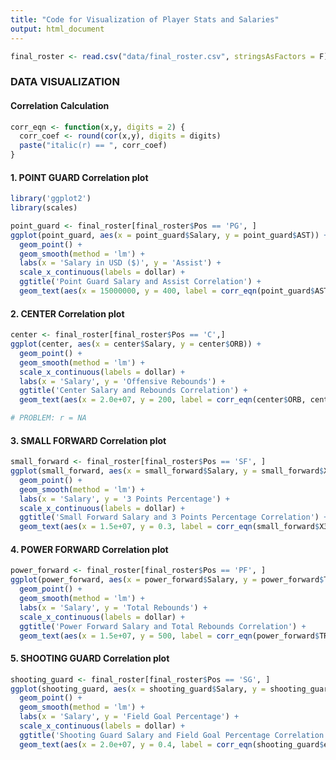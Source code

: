 ```yaml
---
title: "Code for Visualization of Player Stats and Salaries"
output: html_document
---
```

``` r
final_roster <- read.csv("data/final_roster.csv", stringsAsFactors = F)
```

### DATA VISUALIZATION

#### Correlation Calculation
```r
corr_eqn <- function(x,y, digits = 2) {
  corr_coef <- round(cor(x,y), digits = digits)
  paste("italic(r) == ", corr_coef)
}
```

#### 1. POINT GUARD Correlation plot
```r
library('ggplot2')
library(scales)

point_guard <- final_roster[final_roster$Pos == 'PG', ]
ggplot(point_guard, aes(x = point_guard$Salary, y = point_guard$AST)) +
  geom_point() +
  geom_smooth(method = 'lm') +
  labs(x = 'Salary in USD ($)', y = 'Assist') + 
  scale_x_continuous(labels = dollar) + 
  ggtitle('Point Guard Salary and Assist Correlation') +
  geom_text(aes(x = 15000000, y = 400, label = corr_eqn(point_guard$AST, point_guard$Salary)), parse = TRUE, colour = "#0000FF")

```

#### 2. CENTER Correlation plot
```r
center <- final_roster[final_roster$Pos == 'C',]
ggplot(center, aes(x = center$Salary, y = center$ORB)) +
  geom_point() +
  geom_smooth(method = 'lm') +
  scale_x_continuous(labels = dollar) + 
  labs(x = 'Salary', y = 'Offensive Rebounds') +
  ggtitle('Center Salary and Rebounds Correlation') +
  geom_text(aes(x = 2.0e+07, y = 200, label = corr_eqn(center$ORB, center$Salary)), parse = TRUE, colour = "#0000FF")

# PROBLEM: r = NA
```

#### 3. SMALL FORWARD Correlation plot
```r
small_forward <- final_roster[final_roster$Pos == 'SF', ]
ggplot(small_forward, aes(x = small_forward$Salary, y = small_forward$X3P.)) +
  geom_point() +
  geom_smooth(method = 'lm') +
  labs(x = 'Salary', y = '3 Points Percentage') +
  scale_x_continuous(labels = dollar) + 
  ggtitle('Small Forward Salary and 3 Points Percentage Correlation') +
  geom_text(aes(x = 1.5e+07, y = 0.3, label = corr_eqn(small_forward$X3P, small_forward$Salary)), parse = TRUE, colour = "#0000FF")
```

#### 4. POWER FORWARD Correlation plot
```r
power_forward <- final_roster[final_roster$Pos == 'PF', ]
ggplot(power_forward, aes(x = power_forward$Salary, y = power_forward$TRB)) +
  geom_point() +
  geom_smooth(method = 'lm') +
  labs(x = 'Salary', y = 'Total Rebounds') +
  scale_x_continuous(labels = dollar) + 
  ggtitle('Power Forward Salary and Total Rebounds Correlation') +
  geom_text(aes(x = 1.5e+07, y = 500, label = corr_eqn(power_forward$TRB, power_forward$Salary)), parse = TRUE, colour = "#0000FF")
```

#### 5. SHOOTING GUARD Correlation plot
```r
shooting_guard <- final_roster[final_roster$Pos == 'SG', ]
ggplot(shooting_guard, aes(x = shooting_guard$Salary, y = shooting_guard$eFG.)) +
  geom_point() +
  geom_smooth(method = 'lm') +
  labs(x = 'Salary', y = 'Field Goal Percentage') +
  scale_x_continuous(labels = dollar) + 
  ggtitle('Shooting Guard Salary and Field Goal Percentage Correlation') +
  geom_text(aes(x = 2.0e+07, y = 0.4, label = corr_eqn(shooting_guard$eFG., shooting_guard$Salary)), parse = TRUE, colour = "#0000FF")
```

